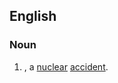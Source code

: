 {{also|broken arrow}}

==English==

===Noun===
{{en-noun|head=[[Broken]] [[Arrow]]}}

# {{context|US|euphemistic}} {{alternative spelling of|broken arrow|nodot=1}}, a [[nuclear]] [[accident]].